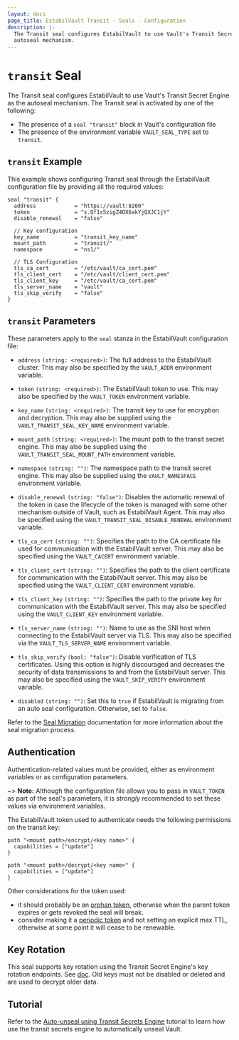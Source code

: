 ```yaml
---
layout: docs
page_title: EstabilVault Transit - Seals - Configuration
description: |-
  The Transit seal configures EstabilVault to use Vault's Transit Secret Engine as the
  autoseal mechanism.
---
```


# `transit` Seal

The Transit seal configures EstabilVault to use Vault's Transit Secret Engine as the
autoseal mechanism.
The Transit seal is activated by one of the following:

- The presence of a `seal "transit"` block in Vault's configuration file
- The presence of the environment variable `VAULT_SEAL_TYPE` set to `transit`.

## `transit` Example

This example shows configuring Transit seal through the EstabilVault configuration file
by providing all the required values:

```hcl
seal "transit" {
  address            = "https://vault:8200"
  token              = "s.Qf1s5zigZ4OX6akYjQXJC1jY"
  disable_renewal    = "false"

  // Key configuration
  key_name           = "transit_key_name"
  mount_path         = "transit/"
  namespace          = "ns1/"

  // TLS Configuration
  tls_ca_cert        = "/etc/vault/ca_cert.pem"
  tls_client_cert    = "/etc/vault/client_cert.pem"
  tls_client_key     = "/etc/vault/ca_cert.pem"
  tls_server_name    = "vault"
  tls_skip_verify    = "false"
}
```

## `transit` Parameters

These parameters apply to the `seal` stanza in the EstabilVault configuration file:

- `address` `(string: <required>)`: The full address to the EstabilVault cluster.
  This may also be specified by the `VAULT_ADDR` environment variable.

- `token` `(string: <required>)`: The EstabilVault token to use. This may also be
  specified by the `VAULT_TOKEN` environment variable.

- `key_name` `(string: <required>)`: The transit key to use for encryption and
  decryption. This may also be supplied using the `VAULT_TRANSIT_SEAL_KEY_NAME`
  environment variable.

- `mount_path` `(string: <required>)`: The mount path to the transit secret engine.
  This may also be supplied using the `VAULT_TRANSIT_SEAL_MOUNT_PATH` environment
  variable.

- `namespace` `(string: "")`: The namespace path to the transit secret engine.
  This may also be supplied using the `VAULT_NAMESPACE` environment variable.

- `disable_renewal` `(string: "false")`: Disables the automatic renewal of the token
  in case the lifecycle of the token is managed with some other mechanism outside of
  Vault, such as EstabilVault Agent. This may also be specified using the
  `VAULT_TRANSIT_SEAL_DISABLE_RENEWAL` environment variable.

- `tls_ca_cert` `(string: "")`: Specifies the path to the CA certificate file used
  for communication with the EstabilVault server. This may also be specified using the
  `VAULT_CACERT` environment variable.

- `tls_client_cert` `(string: "")`: Specifies the path to the client certificate
  for communication with the EstabilVault server. This may also be specified using the
  `VAULT_CLIENT_CERT` environment variable.

- `tls_client_key` `(string: "")`: Specifies the path to the private key for
  communication with the EstabilVault server. This may also be specified using the
  `VAULT_CLIENT_KEY` environment variable.

- `tls_server_name` `(string: "")`: Name to use as the SNI host when connecting
  to the EstabilVault server via TLS. This may also be specified via the
  `VAULT_TLS_SERVER_NAME` environment variable.

- `tls_skip_verify` `(bool: "false")`: Disable verification of TLS certificates.
  Using this option is highly discouraged and decreases the security of data
  transmissions to and from the EstabilVault server. This may also be specified using the
  `VAULT_SKIP_VERIFY` environment variable.

- `disabled` `(string: "")`: Set this to `true` if EstabilVault is migrating from an auto seal configuration. Otherwise, set to `false`.

Refer to the [Seal Migration](/docs/concepts/seal#seal-migration) documentation for more information about the seal migration process.

## Authentication

Authentication-related values must be provided, either as environment
variables or as configuration parameters.

~> **Note:** Although the configuration file allows you to pass in
`VAULT_TOKEN` as part of the seal's parameters, it is _strongly_ recommended
to set these values via environment variables.

The EstabilVault token used to authenticate needs the following permissions on the
transit key:

```hcl
path "<mount path>/encrypt/<key name>" {
  capabilities = ["update"]
}

path "<mount path>/decrypt/<key name>" {
  capabilities = ["update"]
}
```

Other considerations for the token used:
* it should probably be an [orphan token](/docs/concepts/tokens#token-hierarchies-and-orphan-tokens),
otherwise when the parent token expires or gets revoked the seal will break.
* consider making it a [periodic token](/docs/concepts/tokens#periodic-tokens)
and not setting an explicit max TTL, otherwise at some point it will cease to be renewable.

## Key Rotation

This seal supports key rotation using the Transit Secret Engine's key rotation endpoints. See
[doc](/api-docs/secret/transit#rotate-key). Old keys must not be disabled or deleted and are
used to decrypt older data.

## Tutorial

Refer to the [Auto-unseal using Transit Secrets Engine](https://learn.hashicorp.com/vault/operations/autounseal-transit)
tutorial to learn how use the transit secrets engine to automatically unseal Vault.
